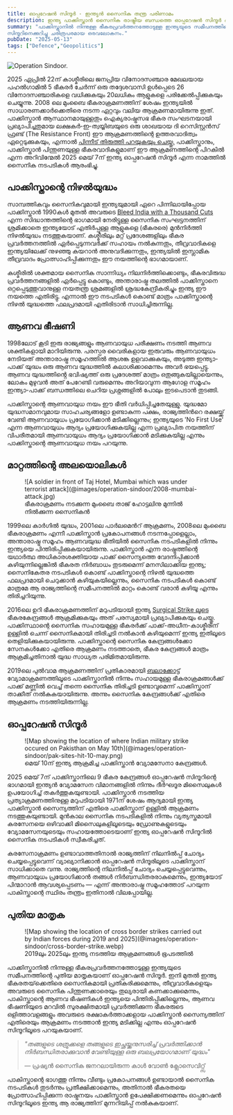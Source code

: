 ```yaml
---
title: ഓപ്പറേഷൻ സിന്ദൂർ - ഇന്ത്യൻ സൈനിക തന്ത്ര പരിണാമം 
description: ഇന്ത്യ പാക്കിസ്താൻ സൈനിക രാഷ്ട്രീയ ബന്ധത്തെ ഓപ്പറേഷൻ സിന്ദൂർ എങ്ങനെ മാറ്റുന്നു എന്ന് ഒരു അവലോകനം.
summary: "പാക്കിസ്താനിൽ നിന്നുള്ള ഭീകരപ്രവർത്തനത്തോടുള്ള ഇന്ത്യയുടെ സമീപനത്തിന്റെ പുതിയ മാതൃകയായ ഓപ്പറേഷൻ 
സിന്ദൂറിനെക്കുറിച്ചു ചരിത്രപരമായ ഒരവലോകനം."
pubDate: "2025-05-13"
tags: ["Defence","Geopolitics"]
---
```


![Operation Sindoor.](@images/operation-sindoor/op-sindoor.png)

2025 ഏപ്രിൽ 22ന് കാശ്മീരിലെ ജനപ്രിയ വിനോദസഞ്ചാര മേഖലയായ പഹൽഗാമിൽ 5 ഭീകരർ ചേർന്ന് ഒരു തദ്ദേശവാസി ഉൾപ്പെടെ 
26 വിനോദസഞ്ചാരികളെ വധിക്കുകയും 20ലധികം ആളുകളെ പരിക്കേൽപ്പിക്കുകയും ചെയ്യുന്നു. 2008 ലെ മുംബൈ ഭീകരാക്രമണത്തിന് 
ശേഷം ഇന്ത്യയിൽ സാധാരണക്കാർക്കെതിരെ നടന്ന ഏറ്റവും വലിയ ആക്രമണമായിരുന്നു ഇത്. പാക്കിസ്താൻ ആസ്ഥാനമായുള്ളതും 
ഐക്യരാഷ്ട്രസഭ ഭീകര സംഘടനയായി പ്രഖ്യാപിച്ചതുമായ ലക്ഷകർ-ഇ-ത്വയ്യിബയുടെ ഒരു ശാഖയായ ദി റെസിസ്റ്റൻസ് ഫ്രണ്ട് 
(The Resistance Front) ഈ ആക്രമണത്തിന്റെ ഉത്തരവാദിത്വം ഏറ്റെടുക്കുകയും, എന്നാൽ [പിന്നീട് തിരുത്തി പറയുകയും ചെയ്തു.](https://www.thehindu.com/news/national/as-pressure-mounts-trf-denies-involvement-in-pahalgam-attack/article69495143.ece)
പാക്കിസ്താനും, പാക്കിസ്താൻ പിന്തുണയുള്ള ഭീകരവാദികളുമാണ് ഈ ആക്രമണത്തിന്റെ പിറകിൽ എന്ന അറിവിന്മേൽ 
2025 മെയ് 7ന് ഇന്ത്യ ഓപ്പറേഷൻ സിന്ദൂർ എന്ന നാമത്തിൽ സൈനിക നടപടികൾ ആരംഭിച്ചു. 

## പാക്കിസ്താന്റെ നിഴൽയുദ്ധം 

സാമ്പത്തികവും സൈനികവുമായി ഇന്ത്യയുമായി ഏറെ പിന്നിലായിപ്പോയ പാക്കിസ്താൻ 1990കൾ മുതൽ അവരുടെ [Bleed India with a Thousand Cuts](https://en.wikipedia.org/wiki/Bleed_India_with_a_Thousand_Cuts)
എന്ന സിദ്ധാന്തത്തിന്റെ ഭാഗമായി നേരിട്ടുള്ള സൈനിക സംഘട്ടനത്തിന് ശ്രമിക്കാതെ 
ഇന്ത്യയോട് എതിർപ്പുള്ള ആളുകളെ (ഭീകരരെ) മുൻനിർത്തി നിഴൽയുദ്ധം നടത്തുകയാണ്. കശ്മീരിലും മറ്റ് പ്രദേശങ്ങളിലും 
ഭീകര പ്രവർത്തനത്തിൽ ഏർപ്പെടുന്നവർക്ക് സഹായം നൽകുന്നതും, തീവ്രവാദികളെ ഇന്ത്യയിലേക്ക് നുഴഞ്ഞു കയറാൻ 
അനുവദിക്കുന്നതും, ഇന്ത്യയിൽ ഇസ്ലാമിക തീവ്രവാദം പ്രോത്സാഹിപ്പിക്കുന്നതും ഈ നയത്തിന്റെ ഭാഗമായാണ്. 

കശ്മീരിൽ ശക്തമായ സൈനിക സാന്നിധ്യം നിലനിർത്തിക്കൊണ്ടും, ഭീകരവിരുദ്ധ പ്രവർത്തനങ്ങളിൽ ഏർപ്പെട്ടു കൊണ്ടും, 
അന്താരാഷ്ട്ര തലത്തിൽ പാക്കിസ്താനെ ഒറ്റപ്പെടുത്തുവാനുള്ള നയതന്ത്ര ശ്രമങ്ങളിൽ ശ്രദ്ധകേന്ദ്രീകരിച്ചും ഇന്ത്യ ഈ നയത്തെ എതിരിട്ടു.
എന്നാൽ ഈ നടപടികൾ കൊണ്ട് മാത്രം പാക്കിസ്താന്റെ നിഴൽ യുദ്ധത്തെ ഫലപ്രദമായി എതിരിടാൻ സാധിച്ചിരുന്നില്ല.

## ആണവ ഭീഷണി

1998ലോട് കൂടി ഇരു രാജ്യങ്ങളും ആണവായുധ പരീക്ഷണം നടത്തി ആണവ ശക്തികളായി മാറിയിരുന്നു. 
പരസ്പര വൈരികളായ ഇരുവരും ആണവായുധം നേടിയത് അന്താരാഷ്ട്ര സമൂഹത്തിൽ ആശങ്ക ഉളവാക്കുകയും, 
അടുത്ത ഇന്ത്യാ-പാക്ക് യുദ്ധം ഒരു ആണവ യുദ്ധത്തിൽ കലാശിക്കാമെന്നും അവർ ഭയപ്പെട്ടു. ആണവ യുദ്ധത്തിൻ്റെ 
ഭവിഷ്യത്ത് ഒരു പ്രദേശത്ത് മാത്രം ഒതുങ്ങുകയില്ലായെന്നും, ലോകം മുഴുവൻ അത് പേറേണ്ടി വരുമെന്നും 
അറിയാവുന്ന ആഗോള സമൂഹം ഇന്ത്യാ-പാക്ക് ബന്ധത്തിലെ ചെറിയ പ്രശ്നങ്ങളിൽ പോലും ഇടപെടാൻ തുടങ്ങി.

പാക്കിസ്താന്റെ ആണവായുധ നയം ഈ ഭീതി വർധിപ്പിച്ചതേയുള്ളു. യുദ്ധമോ യുദ്ധസമാനവുമായ സാഹചര്യങ്ങളോ ഉണ്ടാകുന്ന പക്ഷം, 
രാജ്യത്തിൻറെ രക്ഷയ്ക്ക് വേണ്ടി ആണവായുധം പ്രയോഗിക്കാൻ മടിക്കില്ലെന്നും; ഇന്ത്യയുടെ 'No First Use' എന്ന ആണവായുധം 
ആദ്യം പ്രയോഗിക്കുകയില്ല എന്ന പ്രഖ്യാപിത നയത്തിന് വിപരീതമായി ആണവായുധം ആദ്യം പ്രയോഗിക്കാൻ മടിക്കുകയില്ല എന്നും 
പാക്കിസ്താന്റെ ആണവായുധ നയം പറയുന്നു.

## മാറ്റത്തിന്റെ അലയൊലികൾ

<figure>
  ![A soldier in front of Taj Hotel, Mumbai which was under terrorist attack](@images/operation-sindoor/2008-mumbai-attack.jpg)
  <figcaption>ഭീകരാക്രമണം നടക്കുന്ന മുംബൈ താജ് ഹോട്ടലിനു മുന്നിൽ നിൽക്കുന്ന സൈനികൻ</figcaption>
</figure>

1999ലെ കാർഗിൽ യുദ്ധം, 2001ലെ പാർലമെൻറ് ആക്രമണം, 2008ലെ മുംബൈ ഭീകരാക്രമണം എന്നീ പാക്കിസ്താൻ 
പ്രകോപനങ്ങൾ നടന്നപ്പോളെല്ലാം, അന്താരാഷ്ട്ര സമൂഹം ആണവയുദ്ധ ഭീതിയിൽ സൈനിക നടപടികളിൽ നിന്നും ഇന്ത്യയെ 
പിന്തിരിപ്പിക്കുകയായിരുന്നു. പാക്കിസ്താൻ എന്ന രാഷ്ട്രത്തിന്റെ യഥാർത്ഥ അധികാരശക്തിയായ പാക്ക് സൈന്യത്തെ വേദനിപ്പിക്കാൻ 
കഴിയുന്നില്ലെങ്കിൽ ഭീകരത നിർബാധം തുടരുമെന്ന് മനസിലാക്കിയ ഇന്ത്യ; സൈനികേതര നടപടികൾ കൊണ്ട് പാക്കിസ്താന്റെ നിഴൽ 
യുദ്ധത്തെ ഫലപ്രദമായി ചെറുക്കാൻ കഴിയുകയില്ലെന്നും, സൈനിക നടപടികൾ കൊണ്ട് മാത്രമേ ആ രാജ്യത്തിന്റെ സമീപനത്തിൽ 
മാറ്റം കൊണ്ട് വരാൻ കഴിയൂ എന്നും തിരിച്ചറിയുന്നു.

2016ലെ ഉറി ഭീകരാക്രമണത്തിന് മറുപടിയായി ഇന്ത്യ [Surgical Strike ലൂടെ](https://en.wikipedia.org/wiki/2016_Indian_Line_of_Control_strike) 
ഭീകരകേന്ദ്രങ്ങൾ ആക്രമിക്കുകയും അത് പരസ്യമായി പ്രഖ്യാപിക്കുകയും ചെയ്തു. പാക്കിസ്ഥാന്റെ സൈനിക സഹായമുള്ള ഭീകരർക്ക് 
പാക്ക്-അധീന-കാശ്മീരിന് ഉള്ളിൽ ചെന്ന് സൈനികമായി തിരിച്ചടി നൽകാൻ കഴിയുമെന്ന് ഇന്ത്യ ഇതിലൂടെ തെളിയിക്കുകയായിരുന്നു. 
പാക്കിസ്താന്റെ സൈനിക കേന്ദ്രങ്ങൾക്കോ സേനകൾക്കോ എതിരെ ആക്രമണം നടത്താതെ, ഭീകര കേന്ദ്രങ്ങൾ മാത്രം ആക്രമിച്ചതിനാൽ 
യുദ്ധ സാധ്യത പരിമിതമായിരുന്നു.

2019ലെ പുൽവാമ ആക്രമണത്തിന് പ്രതികാരമായി [ബലാക്കോട്ട്](https://en.wikipedia.org/wiki/2019_Balakot_airstrike) വ്യോമാക്രമണത്തിലൂടെ 
പാക്കിസ്താനിൽ നിന്നും സഹായമുള്ള ഭീകരാക്രമങ്ങൾക്ക് പാക്ക് മണ്ണിൽ വെച്ച് തന്നെ സൈനിക തിരിച്ചടി ഉണ്ടാവുമെന്ന് പാക്കിസ്താന് താക്കീത് 
നൽകുകയായിരുന്നു. അന്നും സൈനിക കേന്ദ്രങ്ങൾക്ക് എതിരെ ആക്രമണം നടത്തിയിരുന്നില്ല.

## ഓപ്പറേഷൻ സിന്ദൂർ

<figure>
  ![Map showing the location of where Indian military strike occured on Pakisthan on May 10th](@images/operation-sindoor/pak-sites-hit-10-may.png)
  <figcaption>മെയ് 10ന് ഇന്ത്യ ആക്രമിച്ച പാക്കിസ്താൻ വ്യോമസേനാ കേന്ദ്രങ്ങൾ.</figcaption>
</figure>

2025 മെയ് 7ന് പാക്കിസ്താനിലെ 9 ഭീകര കേന്ദ്രങ്ങൾ ഓപ്പറേഷൻ സിന്ദൂറിന്റെ ഭാഗമായി ഇന്ത്യൻ വ്യോമസേന വിമാനങ്ങളിൽ 
നിന്നും ദീർഘദൂര മിസൈലുകൾ ഉപയോഗിച്ച് തകർത്തുകയുണ്ടായി. പാക്കിസ്താൻ നടത്തിയ പ്രത്യാക്രമണത്തിനുള്ള 
മറുപടിയായി 1971ന് ശേഷം ആദ്യമായി ഇന്ത്യ പാക്കിസ്താൻ സൈന്യത്തിന് എതിരെ പാക്കിസ്താന് ഉള്ളിൽ ആക്രമണം നടത്തുകയുണ്ടായി.
മുൻകാല സൈനിക നടപടികളിൽ നിന്നും വ്യത്യസ്തമായി കരസേനയെ ഒഴിവാക്കി മിസൈലുകളിലൂടെയും ഡ്രോണുകളുടെയും 
വ്യോമസേനയുടെയും സഹായത്തോടെയാണ് ഇന്ത്യ ഓപ്പറേഷൻ സിന്ദൂറിൽ സൈനിക നടപടികൾ സ്വീകരിച്ചത്.

കരസേനാക്രമണം ഉണ്ടാവാത്തതിനാൽ രാജ്യത്തിന് നിലനിൽപ്പ് ചോദ്യം ചെയ്യപ്പെട്ടുവെന്ന് വ്യാഖ്യാനിക്കാൻ ഓപ്പറേഷൻ സിന്ദൂരിലൂടെ 
പാക്കിസ്താന് സാധിക്കാതെ വന്നു. രാജ്യത്തിന്റെ നിലനിൽപ്പ് ചോദ്യം ചെയ്യപ്പെട്ടുവെന്നും, ആണവായുധം പ്രയോഗിക്കാൻ തങ്ങൾ 
നിർബന്ധിതരരാകുമെന്നും, ഇന്ത്യയോട് പിന്മാറാൻ ആവശ്യപ്പെടണം — എന്ന് അന്താരാഷ്ട്ര സമൂഹത്തോട് പറയുന്ന പാകിസ്താന്റെ 
സ്ഥിരം തന്ത്രം ഇതിനാൽ വിലപ്പോയില്ല.

## പുതിയ മാതൃക

<figure>
  ![Map showing the location of cross border strikes carried out by Indian forces during 2019 and 2025](@images/operation-sindoor/cross-border-strike.webp)
  <figcaption>2019ലും 2025ലും ഇന്ത്യ നടത്തിയ ആക്രമണങ്ങൾ ഭൂപടത്തിൽ</figcaption>
</figure>

പാക്കിസ്താനിൽ നിന്നുള്ള ഭീകരപ്രവർത്തനത്തോടുള്ള ഇന്ത്യയുടെ സമീപനത്തിന്റെ പുതിയ മാതൃകയാണ് ഓപ്പറേഷൻ 
സിന്ദൂർ. ഇനി മുതൽ ഇന്ത്യ ഭീകരതയ്‌ക്കെതിരെ സൈനികമായി പ്രതികരിക്കുമെന്നും, തീവ്രവാദികളെയും അവരുടെ സൈനിക 
പിന്തുണക്കാരെയും തുല്യരായി കണക്കാക്കുമെന്നും, പാകിസ്താന്റെ ആണവ ഭീഷണികൾ ഇന്ത്യയെ പിന്തിരിപ്പിക്കില്ലെന്നും, 
ആണവ ഭീഷണിയുടെ മറവിൽ സുരക്ഷിതമായി പ്രവർത്തിക്കുന്ന ഭീകരരുടെ ഒളിത്താവളങ്ങളും അവരുടെ രക്ഷാകർത്താക്കളായ 
പാക്കിസ്താൻ സൈന്യത്തിന് എതിരെയും ആക്രമണം നടത്താൻ ഇന്ത്യ മടിക്കില്ല എന്നും ഓപ്പറേഷൻ സിന്ദൂറിലൂടെ പറയുകയാണ്.

> *"തങ്ങളുടെ ശത്രുക്കളെ തങ്ങളുടെ ഇച്ഛയ്ക്കനുസരിച്ച് പ്രവർത്തിക്കാൻ നിർബന്ധിതരാക്കുവാൻ വേണ്ടിയുള്ള ഒരു ബലപ്രയോഗമാണ് യുദ്ധം"*
> 
> — പ്രഷ്യൻ സൈനിക ജനറലായിരുന്ന കാൾ വോൺ ക്ലോസെവിറ്റ്സ്

പാകിസ്താന്റെ ഭാഗത്തു നിന്നും വീണ്ടും പ്രകോപനങ്ങൾ ഉണ്ടായാൽ സൈനിക നടപടികൾ തുടർന്നും പ്രതീക്ഷിക്കാമെന്നും, 
അതിനാൽ ഭീകരതയെ പ്രോത്സാഹിപ്പിക്കുന്ന രാഷ്ട്രനയം പാക്കിസ്താൻ ഉപേക്ഷിക്കണമെന്നും ഓപ്പറേഷൻ സിന്ദൂറിലൂടെ 
ഇന്ത്യ ആ രാജ്യത്തിന് മുന്നറിയിപ്പ് നൽകുകയാണ്.
